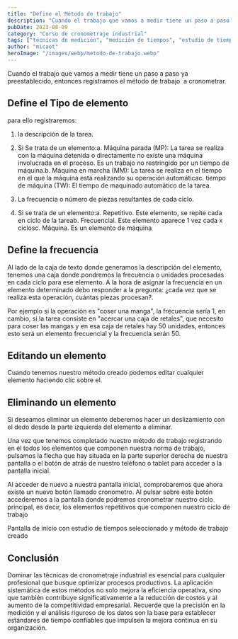 ```yaml
---
title: "Define el Método de trabajo"
description: "Cuando el trabajo que vamos a medir tiene un paso a paso ya preestablecido, entonces registramos el método de trabajo&nbsp; a cronometrar. Define el Tipo de elemento para ello registraremos: la descri..."
pubDate: 2023-08-09
category: "Curso de cronometraje industrial"
tags: ["técnicas de medición", "medición de tiempos", "estudio de tiempos", "análisis de elementos", "ciclo de trabajo", "diseño de método", "tiempo de ciclo", "estudio de métodos"]
author: "micaot"
heroImage: "/images/webp/metodo-de-trabajo.webp"
---
```


Cuando el trabajo que vamos a medir tiene un paso a paso ya preestablecido, entonces registramos el método de trabajo  a cronometrar.

## Define el Tipo de elemento

para ello registraremos:

1. la descripción de la tarea.

2. Si Se trata de un elemento:a. Máquina parada (MP): La tarea se realiza con la máquina detenida o directamente no existe una máquina involucrada en el proceso. Es un trabajo no restringido por un tiempo de máquina.b. Máquina en marcha (MM): La tarea se realiza en el tiempo en el que la máquina está realizando su operación automáticac. tiempo de máquina (TW): El tiempo de maquinado automático de la tarea.

3. La frecuencia o número de piezas resultantes de cada ciclo.

4. Si se trata de un elemento:a. Repetitivo. Este elemento, se repite cada en ciclo de la tareab. Frecuencial. Este elemento aparece 1 vez cada x ciclosc. Máquina. Es un elemento de máquina

## Define la frecuencia

Al lado de la caja de texto donde generamos la descripción del elemento, tenemos una caja donde pondremos la frecuencia o unidades procesadas en cada ciclo para ese elemento. A la hora de asignar la frecuencia en un elemento determinado debo responder a la pregunta: ¿cada vez que se realiza esta operación, cuántas piezas procesan?.

Por ejemplo si la operación es "coser una manga", la frecuencia sería 1, en cambio, si la tarea consiste en "acercar una caja de retales", que necesito para coser las mangas y en esa caja de retales hay 50 unidades, entonces esto será un elemento frecuencial y la frecuencia serán 50.

## Editando un elemento

Cuando tenemos nuestro método creado podemos editar cualquier elemento haciendo clic sobre el.

## Eliminando un elemento

Si deseamos eliminar un elemento deberemos hacer un deslizamiento con el dedo desde la parte izquierda del elemento a eliminar.

Una vez que tenemos completado nuestro método de trabajo registrando en él todos los elementos que componen nuestra norma de trabajo,  pulsamos la flecha que hay situada en la parte superior derecha de nuestra pantalla o el botón de atrás de nuestro teléfono o tablet para acceder a la pantalla inicial.

Al acceder de nuevo a nuestra pantalla inicial, comprobaremos que ahora existe un nuevo botón llamado cronometro. Al pulsar sobre este botón accederemos a la pantalla donde podremos cronometrar nuestro ciclo principal, es decir, los elementos repetitivos que componen nuestro ciclo de trabajo

Pantalla de inicio con estudio de tiempos seleccionado y método de trabajo creado



## Conclusión

Dominar las técnicas de cronometraje industrial es esencial para cualquier profesional que busque optimizar procesos productivos. La aplicación sistemática de estos métodos no solo mejora la eficiencia operativa, sino que también contribuye significativamente a la reducción de costos y al aumento de la competitividad empresarial. Recuerde que la precisión en la medición y el análisis riguroso de los datos son la base para establecer estándares de tiempo confiables que impulsen la mejora continua en su organización.